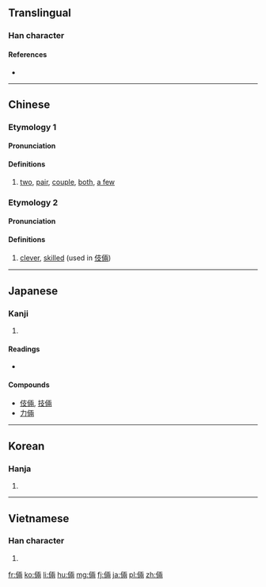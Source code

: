 {{also|俩}}
==Translingual==

===Han character===
{{Han char|rn=9|rad=人|as=08|sn=10|four=2122<sub>7</sub>|canj=人一中月 (OMLB)|ids=⿰[[亻]][[兩]]}}

====References====
* {{Han ref|kx=0107.090|dkj=00751|dj=0227.190|hdz=10172.060|uh=5006|ud=20486|bh=ADC7|bd=44487}}

----

==Chinese==
{{zh-forms|s=俩}}

===Etymology 1===

====Pronunciation====
{{zh-pron
|m=liǎ
|c=loeng5
|mc=
|oc=y
|ma=zh-liǎ.ogg
|cat=det,n
}}

====Definitions====
# [[two]], [[pair]], [[couple]], [[both]], [[a few]]

===Etymology 2===

====Pronunciation====
{{zh-pron
|m=liǎng
|c=loeng5
|ma=
|cat=a
}}

====Definitions====
# [[clever]], [[skilled]] (used in [[伎倆]])

----

==Japanese==

===Kanji===
{{ja-kanji|grade=|rs=人08}}

# {{defn|lang=ja|sort=人08}}

====Readings====
* {{ja-readings|on=[[りょう]] ([[ryō]])|kun=[[たくみ]] ([[takumi]])}}

====Compounds====
* [[伎倆]], [[技倆]]
* [[力倆]]

----

==Korean==

===Hanja===
{{ko-hanja|hangeul=량|rv=ryang|mr=ryang}}

# {{defn|lang=ko|sort=人08}}

----

==Vietnamese==

===Han character===
{{vi-hantu|[[lưỡng]], [[lạng]]|rs=人08}}

# {{defn|lang=vi|sort=人08}}

[[fr:倆]]
[[ko:倆]]
[[li:倆]]
[[hu:倆]]
[[mg:倆]]
[[fj:倆]]
[[ja:倆]]
[[pl:倆]]
[[zh:倆]]